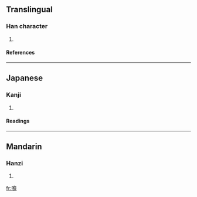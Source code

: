 ==Translingual==
===Han character===
{{Han char|rn=30|rad=口|as=13|sn=16|four=|canj=口弓金口 (RNCR)}}
# {{defn|Han}}
====References====
{{Han ref|kx=0209.210|dkj=04355|dj=0432.070|hdz=10693.050|uh=5661|ud=22113}}
----
==Japanese==
===Kanji===
{{ja-kanji|grade=|rs=口13}}
# {{defn|Japanese}} 
====Readings====
{{ja-readings|on=[[せん]] (sen), [[たん]] (tan)|kun=[[うるさくしゃべる]] (urusakushaberu)}}
----
==Mandarin==
===Hanzi===
{{cmn-hanzi|pin=[[dān]] (dan1)|wg=tan<sup>1</sup>}}
# {{defn|Mandarin}}

[[fr:噡]]
